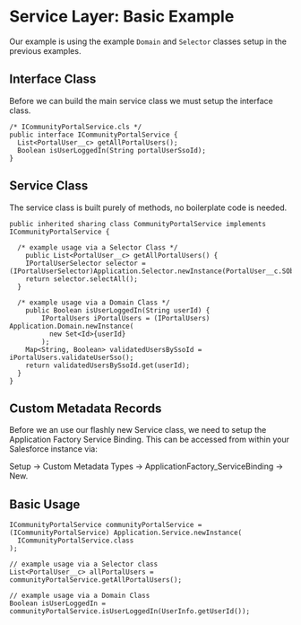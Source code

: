 # Service Layer: Basic Example

Our example is using the example `Domain` and `Selector` classes setup in the previous examples.

## Interface Class 

Before we can build the main service class we must setup the interface class.

```apex
/* ICommunityPortalService.cls */
public interface ICommunityPortalService {
  List<PortalUser__c> getAllPortalUsers();
  Boolean isUserLoggedIn(String portalUserSsoId);
}
```

## Service Class

The service class is built purely of methods, no boilerplate code is needed.

```apex
public inherited sharing class CommunityPortalService implements ICommunityPortalService {
  
  /* example usage via a Selector Class */
	public List<PortalUser__c> getAllPortalUsers() {
    IPortalUserSelector selector = (IPortalUserSelector)Application.Selector.newInstance(PortalUser__c.SObjectType);
    return selector.selectAll();
  }

  /* example usage via a Domain Class */
	public Boolean isUserLoggedIn(String userId) {
		IPortalUsers iPortalUsers = (IPortalUsers) Application.Domain.newInstance(
		  new Set<Id>{userId}
		);
    Map<String, Boolean> validatedUsersBySsoId = iPortalUsers.validateUserSso();
    return validatedUsersBySsoId.get(userId);
  }
}
```

## Custom Metadata Records

Before we an use our flashly new Service class, we need to setup the Application Factory Service Binding. This can be accessed from within your Salesforce instance via:

Setup → Custom Metadata Types → ApplicationFactory_ServiceBinding → New.

## Basic Usage

```apex
ICommunityPortalService communityPortalService = (ICommunityPortalService) Application.Service.newInstance(
  ICommunityPortalService.class
);

// example usage via a Selector class
List<PortalUser__c> allPortalUsers = communityPortalService.getAllPortalUsers();

// example usage via a Domain Class
Boolean isUserLoggedIn = communityPortalService.isUserLoggedIn(UserInfo.getUserId());
```